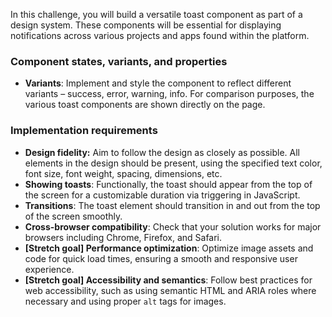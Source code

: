 In this challenge, you will build a versatile toast component as part of a design system. These components will be essential for displaying notifications across various projects and apps found within the platform.

### Component states, variants, and properties

- **Variants**: Implement and style the component to reflect different variants – success, error, warning, info. For comparison purposes, the various toast components are shown directly on the page.

### Implementation requirements

- **Design fidelity:** Aim to follow the design as closely as possible. All elements in the design should be present, using the specified text color, font size, font weight, spacing, dimensions, etc.
- **Showing toasts**: Functionally, the toast should appear from the top of the screen for a customizable duration via triggering in JavaScript.
- **Transitions**: The toast element should transition in and out from the top of the screen smoothly.
- **Cross-browser compatibility**: Check that your solution works for major browsers including Chrome, Firefox, and Safari.
- **[Stretch goal] Performance optimization**: Optimize image assets and code for quick load times, ensuring a smooth and responsive user experience.
- **[Stretch goal] Accessibility and semantics**: Follow best practices for web accessibility, such as using semantic HTML and ARIA roles where necessary and using proper `alt` tags for images.
